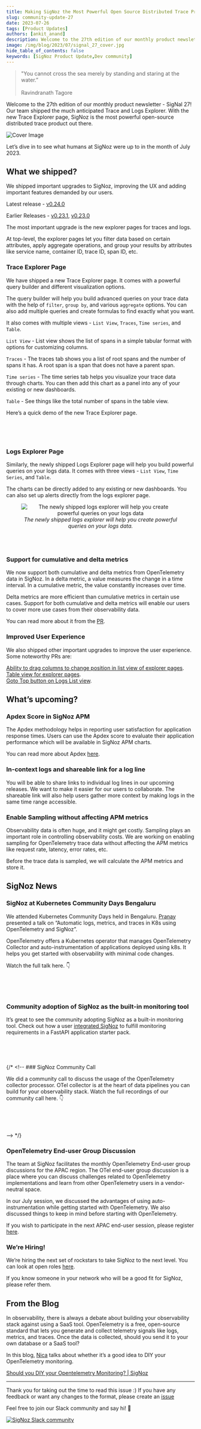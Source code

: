 ```yaml
---
title: Making SigNoz the Most Powerful Open Source Distributed Trace Product - SigNal 27
slug: community-update-27
date: 2023-07-26
tags: [Product Updates]
authors: [ankit_anand]
description: Welcome to the 27th edition of our monthly product newsletter - SigNal 27! Our team shipped the much anticipated Trace and Logs Explorer. With the new Trace Explorer page, SigNoz is the most powerful open-source distributed trace product...
image: /img/blog/2023/07/signal_27_cover.jpg
hide_table_of_contents: false
keywords: [SigNoz Product Update,Dev community]
---
```



<head>
  <link rel="canonical" href="https://signoz.io/blog/community-update-27/"/>
</head>

> "You cannot cross the sea merely by standing and staring at the water.” <br></br>
> Ravindranath Tagore

Welcome to the 27th edition of our monthly product newsletter - SigNal 27! Our team shipped the much anticipated Trace and Logs Explorer. With the new Trace Explorer page, SigNoz is the most powerful open-source distributed trace product out there.



![Cover Image](/img/blog/2023/07/signal_27_cover.webp)

Let’s dive in to see what humans at SigNoz were up to in the month of July 2023.

## What we shipped?

We shipped important upgrades to SigNoz, improving the UX and adding important features demanded by our users.

Latest release - <a href = "https://github.com/SigNoz/signoz/releases/tag/v0.24.0" rel="noopener noreferrer nofollow" target="_blank" >v0.24.0</a>

Earlier Releases - <a href = "https://github.com/SigNoz/signoz/releases/tag/v0.23.1" rel="noopener noreferrer nofollow" target="_blank" >v0.23.1</a>, <a href = "https://github.com/SigNoz/signoz/releases/tag/v0.23.0" rel="noopener noreferrer nofollow" target="_blank" >v0.23.0</a>

The most important upgrade is the new explorer pages for traces and logs.

At top-level, the explorer pages let you filter data based on certain attributes, apply aggregate operations, and group your results by attributes like service name, container ID, trace ID, span ID, etc.

### Trace Explorer Page

We have shipped a new Trace Explorer page. It comes with a powerful query builder and different visualization options.

The query builder will help you build advanced queries on your trace data with the help of `filter`, `group by`, and various `aggregate` options. You can also add multiple queries and create formulas to find exactly what you want.

It also comes with multiple views - `List View`, `Traces`, `Time series`, and `Table`.

`List View` - List view shows the list of spans in a simple tabular format with options for customizing columns.

`Traces` - The traces tab shows you a list of root spans and the number of spans it has. A root span is a span that does not have a parent span.

`Time series` - The time series tab helps you visualize your trace data through charts. You can then add this chart as a panel into any of your existing or new dashboards.

`Table` - See things like the total number of spans in the table view.

Here’s a quick demo of the new Trace Explorer page.

<p>&nbsp;</p>

<LiteYoutubeEmbed id="fD4lUYXWnYY" mute={false} />

<p>&nbsp;</p>

### Logs Explorer Page

Similarly, the newly shipped Logs Explorer page will help you build powerful queries on your logs data. It comes with three views - `List View`, `Time Series`, and `Table`.

The charts can be directly added to any existing or new dashboards. You can also set up alerts directly from the logs explorer page.

<figure data-zoomable align='center'>
    <img src="/img/blog/2023/07/signal_27_query_builder.webp" alt="The newly shipped logs explorer will help you create powerful queries on your logs data"/>
    <figcaption><i>The newly shipped logs explorer will help you create powerful queries on your logs data.</i></figcaption>
</figure>

<br></br>

### Support for cumulative and delta metrics

We now support both cumulative and delta metrics from OpenTelemetry data in SigNoz. In a delta metric, a value measures the change in a time interval. In a cumulative metric, the value constantly increases over time.

Delta metrics are more efficient than cumulative metrics in certain use cases. Support for both cumulative and delta metrics will enable our users to cover more use cases from their observability data.

You can read more about it from the <a href = "https://github.com/SigNoz/signoz/pull/3110" rel="noopener noreferrer nofollow" target="_blank" >PR</a>.

### Improved User Experience

We also shipped other important upgrades to improve the user experience. Some noteworthy PRs are:

<a href = "https://github.com/SigNoz/signoz/pull/3100" rel="noopener noreferrer nofollow" target="_blank" >Ability to drag columns to change position in list view of explorer pages</a>.
<br/>
<a href = "https://github.com/SigNoz/signoz/pull/2964" rel="noopener noreferrer nofollow" target="_blank" >Table view for explorer pages</a>.
<br/>
<a href = "https://github.com/SigNoz/signoz/pull/3146" rel="noopener noreferrer nofollow" target="_blank" >Goto Top button on Logs List view</a>.

## What’s upcoming?

### Apdex Score in SigNoz APM

The Apdex methodology helps in reporting user satisfaction for application response times. Users can use the Apdex score to evaluate their application performance which will be available in SigNoz APM charts.

You can read more about Apdex <a href = "https://www.apdex.org/" rel="noopener noreferrer nofollow" target="_blank" >here</a>.

### In-context logs and shareable link for a log line

You will be able to share links to individual log lines in our upcoming releases. We want to make it easier for our users to collaborate. The shareable link will also help users gather more context by making logs in the same time range accessible.

### Enable Sampling without affecting APM metrics

Observability data is often huge, and it might get costly. Sampling plays an important role in controlling observability costs. We are working on enabling sampling for OpenTelemetry trace data without affecting the APM metrics like request rate, latency, error rates, etc.

Before the trace data is sampled, we will calculate the APM metrics and store it.

## SigNoz News

### SigNoz at Kubernetes Community Days Bengaluru

We attended Kubernetes Community Days held in Bengaluru. <a href = "https://www.linkedin.com/in/pranay01/" rel="noopener noreferrer nofollow" target="_blank" >Pranay</a> presented a talk on “Automatic logs, metrics, and traces in K8s using OpenTelemetry and SigNoz”.

OpenTelemetry offers a Kubernetes operator that manages OpenTelemetry Collector and auto-instrumentation of applications deployed using k8s. It helps you get started with observability with minimal code changes.

Watch the full talk here. 👇

<p>&nbsp;</p>

<LiteYoutubeEmbed id="L4i3iFtHbhQ" mute={false} />

<p>&nbsp;</p>

### Community adoption of SigNoz as the built-in monitoring tool

It’s great to see the community adopting SigNoz as a built-in monitoring tool. Check out how a user <a href = "https://twitter.com/gofrendiasgard/status/1680139003658641408" rel="noopener noreferrer nofollow" target="_blank" >integrated SigNoz</a> to fulfill monitoring requirements in a FastAPI application starter pack.

<figure data-zoomable align='center'>
    <img src="/img/blog/2023/07/signal_27_goFrendi.webp" alt=""/>
</figure>

<br></br>

{/* <!-- ### SigNoz Community Call

We did a community call to discuss the usage of the OpenTelemetry collector processor. OTel collector is at the heart of data pipelines you can build for your observability stack. Watch the full recordings of our community call here. 👇

<p>&nbsp;</p>

<LiteYoutubeEmbed id="7oqfqYFo1Zg" mute={false} />

<p>&nbsp;</p> --> */}

### OpenTelemetry End-user Group Discussion

The team at SigNoz facilitates the monthly OpenTelemetry End-user group discussions for the APAC region. The OTel end-user group discussion is a place where you can discuss challenges related to OpenTelemetry implementations and learn from other OpenTelemetry users in a vendor-neutral space.

In our July session, we discussed the advantages of using auto-instrumentation while getting started with OpenTelemetry. We also discussed things to keep in mind before starting with OpenTelemetry.

If you wish to participate in the next APAC end-user session, please register <a href = "https://lu.ma/1w129wgu" rel="noopener noreferrer nofollow" target="_blank" >here</a>.

### We’re Hiring!

We’re hiring the next set of rockstars to take SigNoz to the next level. You can look at open roles <a href = "https://www.ycombinator.com/companies/signoz/jobs" rel="noopener noreferrer nofollow" target="_blank" >here</a>.

If you know someone in your network who will be a good fit for SigNoz, please refer them.

## From the Blog

In observability, there is always a debate about building your observability stack against using a SaaS tool. OpenTelemetry is a free, open-source standard that lets you generate and collect telemetry signals like logs, metrics, and traces. Once the data is collected, should you send it to your own database or a SaaS tool?

In this blog, <a href = "https://github.com/serverless-mom" rel="noopener noreferrer nofollow" target="_blank" >Nica</a> talks about whether it’s a good idea to DIY your OpenTelemetry monitoring.

[Should you DIY your Opentelemetry Monitoring? | SigNoz](https://signoz.io/blog/should-you-diy-your-opentelemetry-monitoring-observability/)

---

Thank you for taking out the time to read this issue :) If you have any feedback or want any changes to the format, please create an <a href = "https://github.com/SigNoz/signoz/issues" rel="noopener noreferrer nofollow" target="_blank" >issue</a>

Feel free to join our Slack community and say hi! 👋

[![SigNoz Slack community](/img/blog/common/join_slack_cta.webp)](https://signoz.io/slack)
